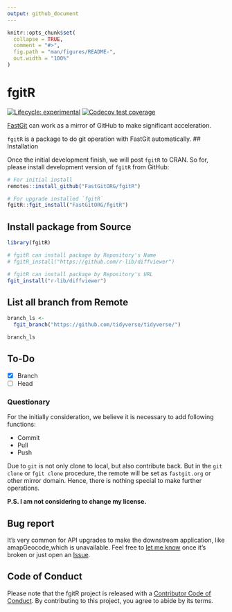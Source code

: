 ```yaml
---
output: github_document
---
```


<!-- README.md is generated from README.Rmd. Please edit that file -->

```r
knitr::opts_chunk$set(
  collapse = TRUE,
  comment = "#>",
  fig.path = "man/figures/README-",
  out.width = "100%"
)
```

# fgitR

<!-- badges: start -->
[![Lifecycle: experimental](https://img.shields.io/badge/lifecycle-experimental-orange.svg)](https://lifecycle.r-lib.org/articles/stages.html#experimental)
[![Codecov test coverage](https://codecov.io/gh/FastGitORG/fgitR/branch/main/graph/badge.svg)](https://codecov.io/gh/FastGitORG/fgitR?branch=main)
<!-- badges: end -->

[FastGit](https://doc.fastgit.org/) can work as a mirror of GitHub to make significant acceleration.

`fgitR` is a package to do git operation with FastGit automatically.
## Installation

Once the initial development finish, we will post `fgitR` to CRAN.
So for, please install development version of `fgitR` from GitHub:
<!-- You can install the released version of fgitR from [CRAN](https://CRAN.R-project.org) with: -->

``` r
# For initial install
remotes::install_github("FastGitORG/fgitR")

# For upgrade installed `fgitR`
fgitR::fgit_install("FastGitORG/fgitR")
```

## Install package from Source

```r
library(fgitR)

# fgitR can install package by Repository's Name
# fgitR_install("https://github.com/r-lib/diffviewer")

# fgitR can install package by Repository's URL
fgit_install("r-lib/diffviewer")
```

## List all branch from Remote

```r
branch_ls <-
  fgit_branch("https://github.com/tidyverse/tidyverse/")

branch_ls
```

## To-Do

- [X] Branch
- [ ] Head

### Questionary

For the initially consideration, we believe it is necessary to add following functions:

- Commit
- Pull
- Push

Due to `git` is not only clone to local, but also contribute back. But in the `git clone` or `fgit clone` procedure, the remote will be set as `fastgit.org` or other mirror domain. Hence, there is nothing special to make further operations.

**P.S. I am not considering to change my license.**

## Bug report

It's very common for API upgrades to make the downstream application, like amapGeocode,which is unavailable. Feel free to [let me know](mailto://chenhan28@gmail.com) once it's broken or just open an <a class="github-button" href="https://github.com/FastGitORG/fgitR/issues" data-color-scheme="no-preference: light; light: light; dark: dark;" data-size="large" aria-label="Issue FastGitORG/fgitR on GitHub">Issue</a>.

## Code of Conduct

Please note that the fgitR project is released with a [Contributor Code of Conduct](https://contributor-covenant.org/version/2/0/CODE_OF_CONDUCT.html). By contributing to this project, you agree to abide by its terms.

